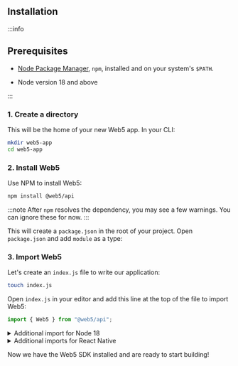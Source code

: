 
<section class="docs-section">

## Installation

:::info
<h2>Prerequisites</h2>
<ul>
  <li>
    <p><a href="https://docs.npmjs.com/downloading-and-installing-node-js-and-npm" 
    target="_blank">Node Package Manager</a>, <code>npm</code>, installed and on your system's <code>$PATH</code>.</p>
  </li>
  <li>
    <p>Node version 18 and above</p>
  </li>
</ul>
:::

### 1. Create a directory
<p>This will be the home of your new Web5 app. In your CLI: </p> 

```bash
mkdir web5-app
cd web5-app
```

### 2. Install Web5


<p>Use NPM to install Web5:</p>

```bash
npm install @web5/api
```

:::note
After `npm` resolves the dependency, you may see a few warnings. You can ignore these for now.
:::

This will create a `package.json` in the root of your project. Open `package.json` and add `module` as a type:

<PackageJson />

### 3. Import Web5

Let's create an `index.js` file to write our application:

```bash
touch index.js
```

Open `index.js` in your editor and add this line at the top of the file to import Web5:
```js
import { Web5 } from "@web5/api";
```

<details>
<summary>Additional import for Node 18</summary>

```js
/*
Needs globalThis.crypto polyfill. 
This is *not* the crypto you're thinking of.
It's the original crypto...CRYPTOGRAPHY.
*/
import { webcrypto } from "node:crypto";

// @ts-ignore
if (!globalThis.crypto) globalThis.crypto = webcrypto;
```
</details>

<details>
<summary>Additional imports for React Native</summary>

```js
/*
React Native needs crypto.getRandomValues polyfill and sha512.
This is *not* the crypto you're thinking of.
It's the original crypto...CRYPTOGRAPHY.
*/
import "react-native-get-random-values";
import { hmac } from "@noble/hashes/hmac";
import { sha256 } from "@noble/hashes/sha256";
import { sha512 } from "@noble/hashes/sha512";
ed.etc.sha512Sync = (...m) => sha512(ed.etc.concatBytes(...m));
ed.etc.sha512Async = (...m) => Promise.resolve(ed.etc.sha512Sync(...m));

secp.etc.hmacSha256Sync = (k, ...m) =>
  hmac(sha256, k, secp.etc.concatBytes(...m));
secp.etc.hmacSha256Async = (k, ...m) =>
  Promise.resolve(secp.etc.hmacSha256Sync(k, ...m));
```
</details>

Now we have the Web5 SDK installed and are ready to start building!

</section>
